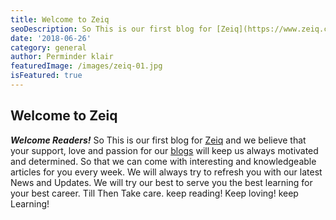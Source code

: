 ```yaml
---
title: Welcome to Zeiq
seoDescription: So This is our first blog for [Zeiq](https://www.zeiq.co/) and we believe that your support, love and passion for our [blogs](https://www.zeiq.co/blog) will keep us always motivated and determined. So that we can come with interesting and knowledgeable articles for you every week
date: '2018-06-26'
category: general
author: Perminder klair
featuredImage: /images/zeiq-01.jpg
isFeatured: true
---
```


## Welcome to Zeiq

**_Welcome Readers!_**
So This is our first blog for [Zeiq](https://www.zeiq.co/) and we believe that your support, love and passion for our [blogs](https://www.zeiq.co/blog) will keep us always motivated and determined.
So that we can come with interesting and knowledgeable articles for you every week.
We will always try to refresh you with our latest News and Updates. We will try our best to serve you the best learning for your best career.
Till Then Take care.
keep reading!
Keep loving!
keep Learning!

<!-- i am paragraph 2 [google](https://www.google.com) -->
